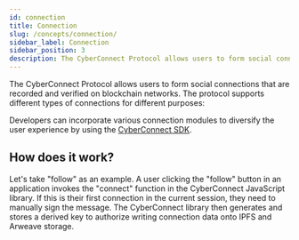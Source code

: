 ```yaml
---
id: connection
title: Connection
slug: /concepts/connection/
sidebar_label: Connection
sidebar_position: 3
description: The CyberConnect Protocol allows users to form social connections that are recorded and verified on blockchain networks.
---
```


The CyberConnect Protocol allows users to form social connections that are recorded and verified on blockchain networks. The protocol supports different types of connections for different purposes:


<ConnectCards />

Developers can incorporate various connection modules to diversify the user experience by using the [CyberConnect SDK](/cyberconnect-sdk/connect-with-sdk/).

## How does it work?

Let's take "follow" as an example. A user clicking the "follow" button in an application invokes the "connect" function in the CyberConnect JavaScript library. If this is their first connection in the current session, they need to manually sign the message. The CyberConnect library then generates and stores a derived key to authorize writing connection data onto IPFS and Arweave storage.
